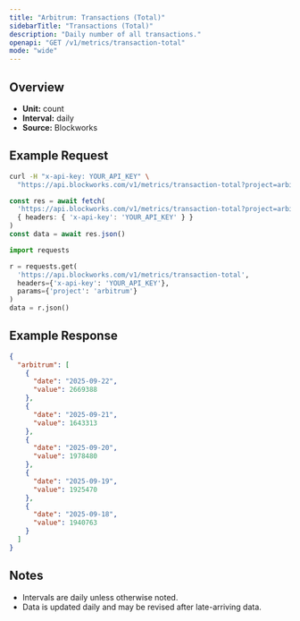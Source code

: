 ```yaml
---
title: "Arbitrum: Transactions (Total)"
sidebarTitle: "Transactions (Total)"
description: "Daily number of all transactions."
openapi: "GET /v1/metrics/transaction-total"
mode: "wide"
---
```


## Overview

- **Unit:** count
- **Interval:** daily
- **Source:** Blockworks

## Example Request

<CodeGroup>

```bash cURL
curl -H "x-api-key: YOUR_API_KEY" \
  "https://api.blockworks.com/v1/metrics/transaction-total?project=arbitrum"
```

```typescript TypeScript
const res = await fetch(
  'https://api.blockworks.com/v1/metrics/transaction-total?project=arbitrum',
  { headers: { 'x-api-key': 'YOUR_API_KEY' } }
)
const data = await res.json()
```

```python Python
import requests

r = requests.get(
  'https://api.blockworks.com/v1/metrics/transaction-total',
  headers={'x-api-key': 'YOUR_API_KEY'},
  params={'project': 'arbitrum'}
)
data = r.json()
```

</CodeGroup>

## Example Response

```json
{
  "arbitrum": [
    {
      "date": "2025-09-22",
      "value": 2669388
    },
    {
      "date": "2025-09-21",
      "value": 1643313
    },
    {
      "date": "2025-09-20",
      "value": 1978480
    },
    {
      "date": "2025-09-19",
      "value": 1925470
    },
    {
      "date": "2025-09-18",
      "value": 1940763
    }
  ]
}
```

## Notes
- Intervals are daily unless otherwise noted.
- Data is updated daily and may be revised after late-arriving data.